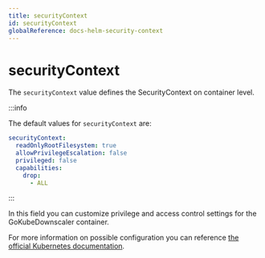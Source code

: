 ```yaml
---
title: securityContext
id: securityContext
globalReference: docs-helm-security-context
---
```


# securityContext

The `securityContext` value defines the SecurityContext on container level.

:::info

The default values for `securityContext` are:

```yaml
securityContext:
  readOnlyRootFilesystem: true
  allowPrivilegeEscalation: false
  privileged: false
  capabilities:
    drop:
      - ALL
```

:::

In this field you can customize privilege and access control settings for the GoKubeDownscaler container.

For more information on possible configuration you can reference [the official Kubernetes documentation](https://kubernetes.io/docs/tasks/configure-pod-container/security-context).
